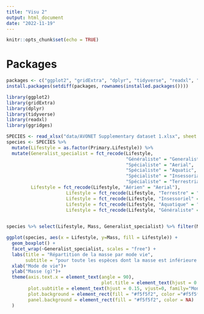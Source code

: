 ```yaml
---
title: "Visu 2"
output: html_document
date: "2022-11-19"
---
```


```r
knitr::opts_chunk$set(echo = TRUE)
```

# Packages 
```r
packages <- c("ggplot2", "gridExtra", "dplyr", "tidyverse", "readxl", "ggridges")
install.packages(setdiff(packages, rownames(installed.packages())))

library(ggplot2)
library(gridExtra)
library(dplyr)
library(tidyverse)
library(readxl)
library(ggridges)
```

```r
SPECIES <- read_xlsx("data/AVONET Supplementary dataset 1.xlsx", sheet = 2)
species <- SPECIES %>% 
  mutate(Lifestyle = as.factor(Primary.Lifestyle)) %>% 
  mutate(Generalist_specialist = fct_recode(Lifestyle, 
                                            "Généraliste" = "Generalist", 
                                            "Spécialiste" = "Aerial",
                                            "Spécialiste" = "Aquatic", 
                                            "Spécialiste" = "Insessorial",
                                            "Spécialiste" = "Terrestrial"),
         Lifestyle = fct_recode(Lifestyle, "Aérien" = "Aerial"),
                      Lifestyle = fct_recode(Lifestyle, "Terrestre" = "Terrestrial"), 
                      Lifestyle = fct_recode(Lifestyle, "Insessoriel" = "Insessorial"),
                      Lifestyle = fct_recode(Lifestyle, "Aquatique" = "Aquatic"),
                      Lifestyle = fct_recode(Lifestyle, "Généraliste" = "Generalist"))
  
```

```r
species %>% select(Lifestyle, Mass, Generalist_specialist) %>% filter(Mass < 1000) -> species

ggplot(species, aes(x = Lifestyle, y=Mass, fill = Lifestyle)) +
  geom_boxplot() + 
  facet_wrap(~Generalist_specialist, scales = "free") +
  labs(title = "Répartition de la masse par mode vie", 
       subtitle = "pour toute les espèces dont la masse est inférieure à 1kg")+
  xlab("Mode de vie")+
  ylab("Masse (g)")+
  theme(axis.text.x = element_text(angle = 90),
                                   plot.title = element_text(hjust = 0.05, vjust=0, size = 15, family="Montserrat", face="bold"),
        plot.subtitle = element_text(hjust = 0.15, vjust=0, family="Montserrat"),
        plot.background = element_rect(fill = "#f5f5f2", color ="#f5f5f2"),
        panel.background = element_rect(fill = "#f5f5f2", color = NA)
  )
```